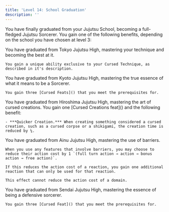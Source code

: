 ```yaml
---
title: 'Level 14: School Graduation'
description: ''
---
```


You have finally graduated from your Jujutsu School, becoming a full-fledged Jujutsu Sorcerer. You gain one of the following benefits, depending on the school you have chosen at level 3:

<Accordion title="Tokyo Jujutsu High">
	You have graduated from Tokyo Jujutsu High, mastering your technique and becoming the best at it. 
	
	You gain a unique ability exclusive to your Cursed Technique, as described in it's description.
</Accordion>
  
<Accordion title="Kyoto Jujutsu High">
	You have graduated from Kyoto Jujutsu High, mastering the true essence of what it means to be a Sorcerer. 
	
	You gain three [Cursed Feats]() that you meet the prerequisites for.
</Accordion>

<Accordion title="Hiroshima Jujutsu High">
	You have graduated from Hiroshima Jujutsu High, mastering the art of cursed creations. You gain one [Cursed Creations feat]() and the following benefit:

	- ***Quicker Creation.*** When creating something considered a cursed creation, such as a cursed corpse or a shikigami, the creation time is reduced by ¼.
</Accordion>

<Accordion title="Ainu Jujutsu High">
	You have graduated from Ainu Jujutsu High, mastering the use of barriers. 
	
	When you use any features that involve barriers, you may choose to reduce their action cost by 1 `(full turn action → action → bonus action → free action)`. 
	
	If this reduces the action cost of a reaction, you gain one additional reaction that can only be used for that reaction. 
	
	This effect cannot reduce the action cost of a domain.
</Accordion>

<Accordion title="Sendai Jujutsu High">
	You have graduated from Sendai Jujutsu High, mastering the essence of being a defensive sorcerer. 
	
	You gain three [Cursed Feat]() that you meet the prerequisites for.
</Accordion>